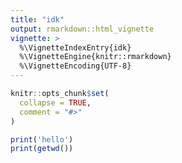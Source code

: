 ```yaml
---
title: "idk"
output: rmarkdown::html_vignette
vignette: >
  %\VignetteIndexEntry{idk}
  %\VignetteEngine{knitr::rmarkdown}
  %\VignetteEncoding{UTF-8}
---
```


```r
knitr::opts_chunk$set(
  collapse = TRUE,
  comment = "#>"
)
```

```r
print('hello')
print(getwd())
```

<!-- index.html -->
<html>
<head>
  <title>Interactive Shiny App</title>
  <script src="https://github.com/gothic-hedge-society/fintech.trading.competition/blob/master/experimental/shinylive/shinylive.js"></script>
</head>
<body>
  <div id="shiny-app"></div>
  <script>
    const app = new Shinylive.App("#shiny-app");
    app.run();
  </script>
</body>
</html>

